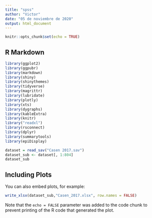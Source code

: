 ```yaml
---
title: "spss"
author: "Victor"
date: "05 de noviembre de 2020"
output: html_document
---
```


```r
knitr::opts_chunk$set(echo = TRUE)
```

## R Markdown
```r
library(ggplot2)
library(ggpubr)
library(markdown)
library(shiny)
library(shinythemes)
library(tidyverse)
library(magrittr)
library(lubridate)
library(plotly)
library(xts)
library(dygraphs)
library(kableExtra)
library(knitr)
library("readxl")
library(rsconnect)
library(dplyr)
library(summarytools)
library(epiDisplay)
```


```r
dataset = read_sav("Casen 2017.sav")
dataset_sub <- dataset[, 1:804]
dataset_sub
```



## Including Plots

You can also embed plots, for example:

```r
write_xlsx(dataset_sub,"Casen_2017.xlsx", row.names = FALSE)
```

Note that the `echo = FALSE` parameter was added to the code chunk to prevent printing of the R code that generated the plot.
